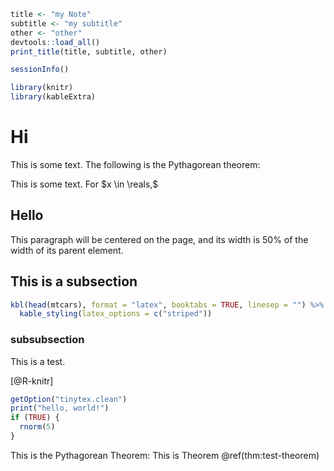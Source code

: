 ```r
title <- "my Note"
subtitle <- "my subtitle"
other <- "other"
devtools::load_all()
print_title(title, subtitle, other)
```

```r
sessionInfo()
```

```r
library(knitr)
library(kableExtra)
```


# Hi

This is some text. The following is the Pythagorean theorem:
\begin{align*}
  a^{2}+b^{2}=c^{2}
  .
\end{align*}

This is some text. For $x \in \reals,$
\uss
\begin{align*}
  2x^{2} + 3 \cdot \Ind{x > 2}
\end{align*}

## Hello

:::: {.center data-latex=""}

::: {.minipage data-latex="{.5\linewidth}"}
This paragraph will be centered on the page, and
its width is 50% of the width of its parent element.
:::

::::

## This is a subsection

```r
kbl(head(mtcars), format = "latex", booktabs = TRUE, linesep = "") %>%
  kable_styling(latex_options = c("striped"))
```

### subsubsection

This is a test.

[@R-knitr]

```r
getOption("tinytex.clean")
print("hello, world!")
if (TRUE) {
  rnorm(5)
}
```

\begin{align*}
  \Exp{X} &= \Exp{\CExp{X}{Y}} \\
  \Exp{X} &= \ExpB{\CExp{X}{Y}}
  .
\end{align*}

:::{.thm data-latex="{Title of Theorem}{test-theorem}"}
This is the Pythagorean Theorem:
\begin{align*}
  a^{2} + b^{2} = c^{2}.
\end{align*}
This is Theorem \@ref(thm:test-theorem)
:::
